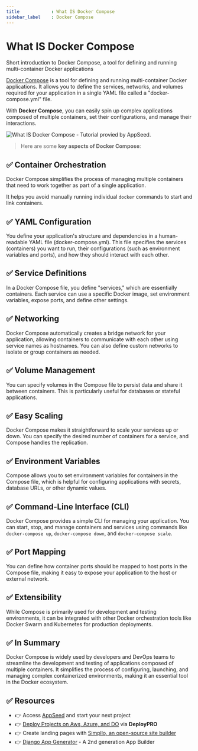 ```yaml
---
title            : What IS Docker Compose 
sidebar_label    : Docker Compose
---
```


# What IS Docker Compose

<SubHeading>Short introduction to Docker Compose, a tool for defining and running multi-container Docker applications</SubHeading>

[Docker Compose](https://docs.docker.com/compose/) is a tool for defining and running multi-container Docker applications. 
It allows you to define the services, networks, and volumes required for your application in a single YAML file called a "docker-compose.yml" file. 

With **Docker Compose**, you can easily spin up complex applications composed of multiple containers, set their configurations, and manage their interactions.

![What IS Docker Compose - Tutorial provied by AppSeed.](https://github-production-user-asset-6210df.s3.amazonaws.com/51070104/271765773-431a0bc5-a77a-475a-baed-370b492f1b27.jpg)

> Here are some **key aspects of Docker Compose**:

## ✅ **Container Orchestration** 

Docker Compose simplifies the process of managing multiple containers that need to work together as part of a single application. 

It helps you avoid manually running individual `docker` commands to start and link containers.

## ✅ **YAML Configuration** 

You define your application's structure and dependencies in a human-readable YAML file (docker-compose.yml). 
This file specifies the services (containers) you want to run, their configurations (such as environment variables and ports), and how they should interact with each other.

## ✅ **Service Definitions** 

In a Docker Compose file, you define "services," which are essentially containers. Each service can use a specific Docker image, set environment variables, expose ports, and define other settings.

## ✅ **Networking** 

Docker Compose automatically creates a bridge network for your application, allowing containers to communicate with each other using service names as hostnames. You can also define custom networks to isolate or group containers as needed.

## ✅ **Volume Management** 

You can specify volumes in the Compose file to persist data and share it between containers. This is particularly useful for databases or stateful applications.

## ✅ **Easy Scaling** 

Docker Compose makes it straightforward to scale your services up or down. You can specify the desired number of containers for a service, and Compose handles the replication.

## ✅ **Environment Variables** 

Compose allows you to set environment variables for containers in the Compose file, which is helpful for configuring applications with secrets, database URLs, or other dynamic values.

## ✅ **Command-Line Interface (CLI)** 

Docker Compose provides a simple CLI for managing your application. You can start, stop, and manage containers and services using commands like `docker-compose up`, `docker-compose down`, and `docker-compose scale`.

## ✅ **Port Mapping** 

You can define how container ports should be mapped to host ports in the Compose file, making it easy to expose your application to the host or external network.

## ✅ **Extensibility** 

While Compose is primarily used for development and testing environments, it can be integrated with other Docker orchestration tools like Docker Swarm and Kubernetes for production deployments.

## ✅ In Summary

Docker Compose is widely used by developers and DevOps teams to streamline the development and testing of applications composed of multiple containers. 
It simplifies the process of configuring, launching, and managing complex containerized environments, making it an essential tool in the Docker ecosystem.

## ✅ Resources

- 👉 Access [AppSeed](https://appseed.us/) and start your next project
- 👉 [Deploy Projects on Aws, Azure, and DO](https://www.docs.deploypro.dev/) via **DeployPRO**
- 👉 Create landing pages with [Simpllo, an open-source site builder](https://www.simpllo.com/)
- 👉 [Django App Generator](https://app-generator.dev/django/) - A 2nd generation App Builder
